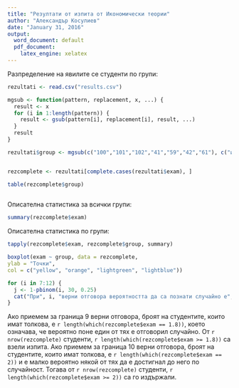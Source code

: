 ```yaml
---
title: "Резултати от изпита от Икономически теории"
author: "Александър Косулиев"
date: "January 31, 2016"
output:
  word_document: default
  pdf_document:
    latex_engine: xelatex
---
```



Разпределение на явилите се студенти по групи:

```r
rezultati <- read.csv("results.csv")

mgsub <- function(pattern, replacement, x, ...) {
  result <- x
  for (i in 1:length(pattern)) {
    result <- gsub(pattern[i], replacement[i], result, ...)
  }
  result
}

rezultati$group <- mgsub(c("100","101","102","41","59","42","61"), c("инд","инд","инд","Марк","Марк","МИО","Ик"), rezultati$group)


rezcomplete <- rezultati[complete.cases(rezultati$exam), ]

table(rezcomplete$group)
                      
```

Описателна статистика за всички групи:

```r
summary(rezcomplete$exam)
```


Описателна статистика по групи:

```r
tapply(rezcomplete$exam, rezcomplete$group, summary)

boxplot(exam ~ group, data = rezcomplete, 
ylab = "Точки", 
col = c("yellow", "orange", "lightgreen", "lightblue"))

```

```r

for (i in 7:12) {
  j <- 1-pbinom(i, 30, 0.25)
  cat("При", i, "верни отговора вероятността да са познати случайно е", round((j*100), digits = 1),"%.\n") 
}

```

Ако приемем за граница 9 верни отговора, броят на студентите, които имат толкова, е `r length(which(rezcomplete$exam == 1.8))`, което означава, че вероятно поне един от тях е отговорил случайно. От `r nrow(rezcomplete)` студенти, `r length(which(rezcomplete$exam >= 1.8))` са взели изпита. Ако приемем за граница 10 верни отговора, броят на студентите, които имат толкова, е `r length(which(rezcomplete$exam == 2))` и е малко вероятно някой от тях да е достигнал до него по случайност. Тогава от `r nrow(rezcomplete)` студенти, `r length(which(rezcomplete$exam >= 2))` са го издържали.



